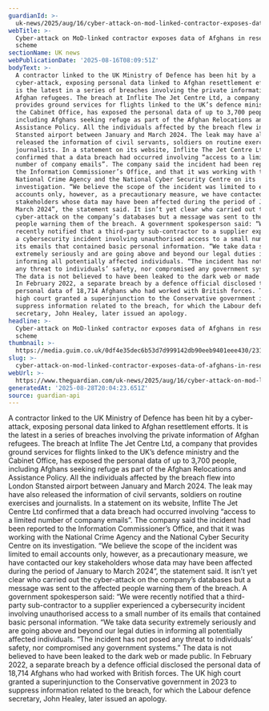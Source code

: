 ```yaml
---
guardianId: >-
  uk-news/2025/aug/16/cyber-attack-on-mod-linked-contractor-exposes-data-of-afghans-in-resettlement-scheme
webTitle: >-
  Cyber-attack on MoD-linked contractor exposes data of Afghans in resettlement
  scheme
sectionName: UK news
webPublicationDate: '2025-08-16T08:09:51Z'
bodyText: >-
  A contractor linked to the UK Ministry of Defence has been hit by a
  cyber-attack, exposing personal data linked to Afghan resettlement efforts. It
  is the latest in a series of breaches involving the private information of
  Afghan refugees. The breach at Inflite The Jet Centre Ltd, a company that
  provides ground services for flights linked to the UK’s defence ministry and
  the Cabinet Office, has exposed the personal data of up to 3,700 people,
  including Afghans seeking refuge as part of the Afghan Relocations and
  Assistance Policy. All the individuals affected by the breach flew into London
  Stansted airport between January and March 2024. The leak may have also
  released the information of civil servants, soldiers on routine exercises and
  journalists. In a statement on its website, Inflite The Jet Centre Ltd
  confirmed that a data breach had occurred involving “access to a limited
  number of company emails”. The company said the incident had been reported to
  the Information Commissioner’s Office, and that it was working with the
  National Crime Agency and the National Cyber Security Centre on its
  investigation. “We believe the scope of the incident was limited to email
  accounts only, however, as a precautionary measure, we have contacted our key
  stakeholders whose data may have been affected during the period of January to
  March 2024”, the statement said. It isn’t yet clear who carried out the
  cyber-attack on the company’s databases but a message was sent to the affected
  people warning them of the breach. A government spokesperson said: “We were
  recently notified that a third-party sub-contractor to a supplier experienced
  a cybersecurity incident involving unauthorised access to a small number of
  its emails that contained basic personal information. “We take data security
  extremely seriously and are going above and beyond our legal duties in
  informing all potentially affected individuals. “The incident has not posed
  any threat to individuals’ safety, nor compromised any government systems.”
  The data is not believed to have been leaked to the dark web or made public.
  In February 2022, a separate breach by a defence official disclosed the
  personal data of 18,714 Afghans who had worked with British forces. The UK
  high court granted a superinjunction to the Conservative government in 2023 to
  suppress information related to the breach, for which the Labour defence
  secretary, John Healey, later issued an apology.
headline: >-
  Cyber-attack on MoD-linked contractor exposes data of Afghans in resettlement
  scheme
thumbnail: >-
  https://media.guim.co.uk/0df4e35dec6b53d7d999142db90eeb9401eee430/2317_618_5447_4359/500.jpg
slug: >-
  cyber-attack-on-mod-linked-contractor-exposes-data-of-afghans-in-resettlement-scheme
webUrl: >-
  https://www.theguardian.com/uk-news/2025/aug/16/cyber-attack-on-mod-linked-contractor-exposes-data-of-afghans-in-resettlement-scheme
generatedAt: '2025-08-28T20:04:23.651Z'
source: guardian-api
---
```

A contractor linked to the UK Ministry of Defence has been hit by a cyber-attack, exposing personal data linked to Afghan resettlement efforts. It is the latest in a series of breaches involving the private information of Afghan refugees. The breach at Inflite The Jet Centre Ltd, a company that provides ground services for flights linked to the UK’s defence ministry and the Cabinet Office, has exposed the personal data of up to 3,700 people, including Afghans seeking refuge as part of the Afghan Relocations and Assistance Policy. All the individuals affected by the breach flew into London Stansted airport between January and March 2024. The leak may have also released the information of civil servants, soldiers on routine exercises and journalists. In a statement on its website, Inflite The Jet Centre Ltd confirmed that a data breach had occurred involving “access to a limited number of company emails”. The company said the incident had been reported to the Information Commissioner’s Office, and that it was working with the National Crime Agency and the National Cyber Security Centre on its investigation. “We believe the scope of the incident was limited to email accounts only, however, as a precautionary measure, we have contacted our key stakeholders whose data may have been affected during the period of January to March 2024”, the statement said. It isn’t yet clear who carried out the cyber-attack on the company’s databases but a message was sent to the affected people warning them of the breach. A government spokesperson said: “We were recently notified that a third-party sub-contractor to a supplier experienced a cybersecurity incident involving unauthorised access to a small number of its emails that contained basic personal information. “We take data security extremely seriously and are going above and beyond our legal duties in informing all potentially affected individuals. “The incident has not posed any threat to individuals’ safety, nor compromised any government systems.” The data is not believed to have been leaked to the dark web or made public. In February 2022, a separate breach by a defence official disclosed the personal data of 18,714 Afghans who had worked with British forces. The UK high court granted a superinjunction to the Conservative government in 2023 to suppress information related to the breach, for which the Labour defence secretary, John Healey, later issued an apology.
